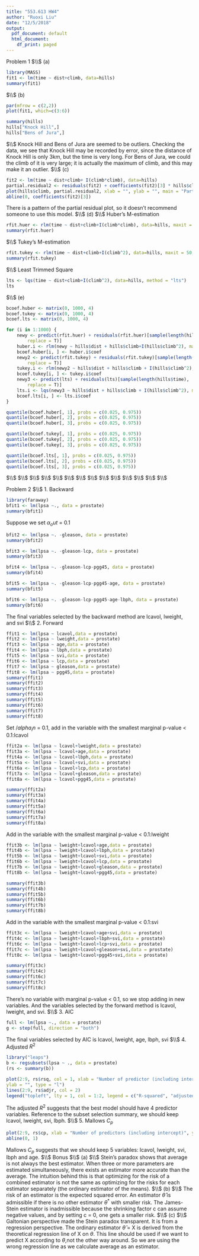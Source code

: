 ```yaml
---
title: "553.613 HW4"
author: "Ruoxi Liu"
date: "12/5/2018"
output:
  pdf_document: default
  html_document:
    df_print: paged
---
```


Problem 1
$\\$
(a)
```r
library(MASS)
fit1 <- lm(time ~ dist+climb, data=hills)
summary(fit1)
```
$\\$
(b)
```r
par(mfrow = c(2,2))
plot(fit1, which=c(3:6))
```
```r
summary(hills)
hills["Knock Hill",]
hills["Bens of Jura",]
```
$\\$
Knock Hill and Bens of Jura are seemed to be outliers. Checking the data, we see that Knock Hill may be recorded by error, since the distance of Knock Hill is only 3km, but the time is very long. For Bens of Jura, we could the climb of it is very large; it is actually the maximum of climb, and this may make it an outlier.
$\\$
(c)
```r
fit2 <- lm(time ~ dist+climb+ I(climb*climb), data=hills)
partial.residual2 <- residuals(fit2) + coefficients(fit2)[3] * hills$climb
plot(hills$climb, partial.residual2, xlab = "", ylab = "", main = "Partial residual plot on Climb")
abline(0, coefficients(fit2)[3])
```
There is a pattern of the partial residual plot, so it doesn't recommend someone to use this model.
$\\$
(d)
$\\$
Huber's M-estimation
```r
rfit.huer <- rlm(time ~ dist+climb+I(climb*climb), data=hills, maxit = 50)
summary(rfit.huer)
```
$\\$
Tukey's M-estimation
```r
rfit.tukey <- rlm(time ~ dist+climb+I(climb^2), data=hills, maxit = 50, psi = "psi.bisquare")
summary(rfit.tukey)
```
$\\$
Least Trimmed Square
```r
lts <- lqs(time ~ dist+climb+I(climb^2), data=hills, method = "lts") 
lts
```
$\\$
(e)
```r
bcoef.huber <- matrix(0, 1000, 4) 
bcoef.tukey <- matrix(0, 1000, 4) 
bcoef.lts <- matrix(0, 1000, 4) 

for (i in 1:1000) {
    newy <- predict(rfit.huer) + residuals(rfit.huer)[sample(length(hills$time),
        replace = T)]
    huber.i <- rlm(newy ~ hills$dist + hills$climb+I(hills$climb^2), maxit = 50)
    bcoef.huber[i, ] <- huber.i$coef
    newy2 <- predict(rfit.tukey) + residuals(rfit.tukey)[sample(length(hills$time),
        replace = T)]
    tukey.i <- rlm(newy2 ~ hills$dist + hills$climb + I(hills$climb^2), maxit = 50, psi = psi.bisquare)
    bcoef.tukey[i, ] <- tukey.i$coef
    newy3 <- predict(lts) + residuals(lts)[sample(length(hills$time),
        replace = T)]
    lts.i <- lqs(newy3 ~ hills$dist + hills$climb + I(hills$climb^2), method = "lts")
    bcoef.lts[i, ] <- lts.i$coef
}

```
```r
quantile(bcoef.huber[, 1], probs = c(0.025, 0.975))
quantile(bcoef.huber[, 2], probs = c(0.025, 0.975))
quantile(bcoef.huber[, 3], probs = c(0.025, 0.975))
```
```r
quantile(bcoef.tukey[, 1], probs = c(0.025, 0.975))
quantile(bcoef.tukey[, 2], probs = c(0.025, 0.975))
quantile(bcoef.tukey[, 3], probs = c(0.025, 0.975))
```
```r
quantile(bcoef.lts[, 1], probs = c(0.025, 0.975))
quantile(bcoef.lts[, 2], probs = c(0.025, 0.975))
quantile(bcoef.lts[, 3], probs = c(0.025, 0.975))
```
$\\$
$\\$
$\\$
$\\$
$\\$
$\\$
$\\$
$\\$
$\\$
$\\$
$\\$
$\\$
$\\$
$\\$

Problem 2
$\\$
1. Backward
```r
library(faraway)
bfit1 <- lm(lpsa ~., data = prostate)
summary(bfit1)
```
Suppose we set $\alpha_out$ = 0.1
```r
bfit2 <- lm(lpsa ~. -gleason, data = prostate)
summary(bfit2)
```
```r
bfit3 <- lm(lpsa ~. -gleason-lcp, data = prostate)
summary(bfit3)
```
```r
bfit4 <- lm(lpsa ~. -gleason-lcp-pgg45, data = prostate)
summary(bfit4)
```
```r
bfit5 <- lm(lpsa ~. -gleason-lcp-pgg45-age, data = prostate)
summary(bfit5)
```
```r
bfit6 <- lm(lpsa ~. -gleason-lcp-pgg45-age-lbph, data = prostate)
summary(bfit6)
```
The final variables selected by the backward method are lcavol, lweight, and svi
$\\$
2. Forward
```r
ffit1 <- lm(lpsa ~ lcavol,data = prostate)
ffit2 <- lm(lpsa ~ lweight,data = prostate)
ffit3 <- lm(lpsa ~ age,data = prostate)
ffit4 <- lm(lpsa ~ lbph,data = prostate)
ffit5 <- lm(lpsa ~ svi,data = prostate)
ffit6 <- lm(lpsa ~ lcp,data = prostate)
ffit7 <- lm(lpsa ~ gleason,data = prostate)
ffit8 <- lm(lpsa ~ pgg45,data = prostate)
summary(ffit1)
summary(ffit2)
summary(ffit3)
summary(ffit4)
summary(ffit5)
summary(ffit6)
summary(ffit7)
summary(ffit8)
```
Set $/alpha_in$ = 0.1, add in the variable with the smallest marginal p-value < 0.1:lcavol

```r

ffit2a <- lm(lpsa ~ lcavol+lweight,data = prostate)
ffit3a <- lm(lpsa ~ lcavol+age,data = prostate)
ffit4a <- lm(lpsa ~ lcavol+lbph,data = prostate)
ffit5a <- lm(lpsa ~ lcavol+svi,data = prostate)
ffit6a <- lm(lpsa ~ lcavol+lcp,data = prostate)
ffit7a <- lm(lpsa ~ lcavol+gleason,data = prostate)
ffit8a <- lm(lpsa ~ lcavol+pgg45,data = prostate)

summary(ffit2a)
summary(ffit3a)
summary(ffit4a)
summary(ffit5a)
summary(ffit6a)
summary(ffit7a)
summary(ffit8a)
```
Add in the variable with the smallest marginal p-value < 0.1:lweight

```r

ffit3b <- lm(lpsa ~ lweight+lcavol+age,data = prostate)
ffit4b <- lm(lpsa ~ lweight+lcavol+lbph,data = prostate)
ffit5b <- lm(lpsa ~ lweight+lcavol+svi,data = prostate)
ffit6b <- lm(lpsa ~ lweight+lcavol+lcp,data = prostate)
ffit7b <- lm(lpsa ~ lweight+lcavol+gleason,data = prostate)
ffit8b <- lm(lpsa ~ lweight+lcavol+pgg45,data = prostate)

summary(ffit3b)
summary(ffit4b)
summary(ffit5b)
summary(ffit6b)
summary(ffit7b)
summary(ffit8b)
```
Add in the variable with the smallest marginal p-value < 0.1:svi

```r
ffit3c <- lm(lpsa ~ lweight+lcavol+age+svi,data = prostate)
ffit4c <- lm(lpsa ~ lweight+lcavol+lbph+svi,data = prostate)
ffit6c <- lm(lpsa ~ lweight+lcavol+lcp+svi,data = prostate)
ffit7c <- lm(lpsa ~ lweight+lcavol+gleason+svi,data = prostate)
ffit8c <- lm(lpsa ~ lweight+lcavol+pgg45+svi,data = prostate)

summary(ffit3c)
summary(ffit4c)
summary(ffit6c)
summary(ffit7c)
summary(ffit8c)
```
There's no variable with marginal p-value < 0.1, so we stop adding in new variables. And the variables selected by the forward method is lcavol, lweight, and svi.
$\\$
3. AIC
```r
full <- lm(lpsa ~., data = prostate)
g <- step(full, direction = "both")
```
The final variables selected by AIC is lcavol, lweight, age, lbph, svi
$\\$
4. Adjusted $R^2$
```r
library("leaps")
b <- regsubsets(lpsa ~ ., data = prostate)
(rs <- summary(b))
```
```r
plot(2:9, rs$rsq, col = 1, xlab = "Number of predictor (including intercept)",
ylab = "", type = "l")
lines(2:9, rs$adjr, col = 2)
legend("topleft", lty = 1, col = 1:2, legend = c("R-squared", "adjusted R-squared"))
```
The adjusted $R^2$ suggests that the best model should have 4 predictor variables. Reference to the subset selection summary, we should keep lcavol, lweight, svi, lbph.
$\\$
5. Mallows $C_p$
```r
plot(2:9, rs$cp, xlab = "Number of predictors (including intercept)", ylab = "Mallow's Cp", ylim=c(0, 25))
abline(0, 1)
```
Mallows $C_p$ suggests that we should keep 5 variables: lcavol, lweight, svi, lbph and age.
$\\$
Bonus
$\\$
(a)
$\\$
Stein's paradox shows that average is not always the best estimator. When three or more parameters are estimated simultaneously, there exists an estimator more accurate than the average. The intuition behind this is that optimizing for the risk of a combined estimator is not the same as optimizing for the risks for each estimator separately (the ordinary estimator of the means).
$\\$
(b)
$\\$
The risk of an estimator is the expected squared error. An estimator $\hat\theta$ is admissible if there is no other estimator $\theta^*$ with smaller risk. The James-Stein estimator is inadmissible because the shrinking factor c can assume negative values, and by setting c = 0, one gets a smaller risk. 
$\\$
(c)
$\\$
Galtonian perspective made the Stein paradox transparent. It is from a regression perspective. The ordinary estimator $\hat\theta$ = X is derived from the theoretical regression line of X on $\theta$. This line should be used if we want to predict X according to $\theta$,not the other way around. So we are using the wrong regression line as we calculate average as an estimator.